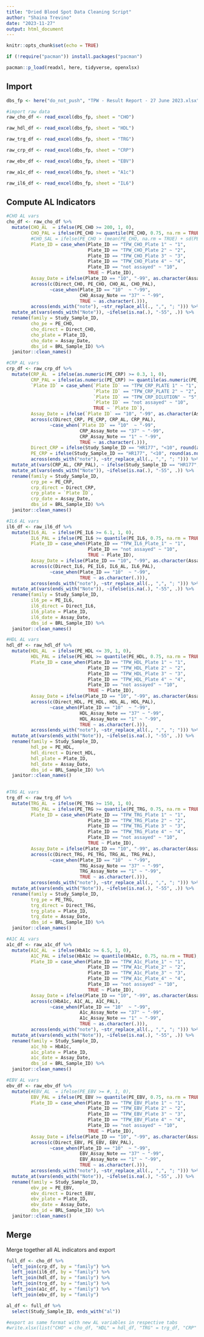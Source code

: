 ```yaml
---
title: "Dried Blood Spot Data Cleaning Script"
author: "Shaina Trevino"
date: "2023-11-27"
output: html_document
---
```


```r
knitr::opts_chunk$set(echo = TRUE)

if (!require("pacman")) install.packages("pacman")

pacman::p_load(readxl, here, tidyverse, openxlsx)

```

## Import

```r
dbs_fp <- here("do_not_push", "TPW - Result Report - 27 June 2023.xlsx")

#import raw data
raw_cho_df <- read_excel(dbs_fp, sheet = "CHO") 

raw_hdl_df <- read_excel(dbs_fp, sheet = "HDL") 

raw_trg_df <- read_excel(dbs_fp, sheet = "TRG")

raw_crp_df <- read_excel(dbs_fp, sheet = "CRP")

raw_ebv_df <- read_excel(dbs_fp, sheet = "EBV")

raw_a1c_df <- read_excel(dbs_fp, sheet = "A1c")

raw_il6_df <- read_excel(dbs_fp, sheet = "IL6")

```

## Compute AL Indicators

```r
#CHO AL vars
cho_df <- raw_cho_df %>% 
  mutate(CHO_AL  = ifelse(PE_CHO >= 200, 1, 0),
         CHO_PAL = ifelse(PE_CHO >= quantile(PE_CHO, 0.75, na.rm = TRUE), 1, 0),
         #CHO_SAL = ifelse(PE_CHO > (mean(PE_CHO, na.rm = TRUE) + sd(PE_CHO, na.rm = TRUE)), 1, 0),
         Plate_ID = case_when(Plate_ID == "TPW_CHO_Plate 1" ~ "1",
                              Plate_ID == "TPW_CHO_Plate 2" ~ "2",
                              Plate_ID == "TPW_CHO_Plate 3" ~ "3",
                              Plate_ID == "TPW_CHO_Plate 4" ~ "4",
                              Plate_ID == "not assayed" ~ "10",
                              TRUE ~ Plate_ID),
         Assay_Date = ifelse(Plate_ID == "10", "-99", as.character(Assay_Date)),
         across(c(Direct_CHO, PE_CHO, CHO_AL, CHO_PAL), 
                ~case_when(Plate_ID == "10"  ~ "-99",
                           CHO_Assay_Note == "37" ~ "-99",
                           TRUE ~ as.character(.))),
         across(ends_with("note"), ~str_replace_all(., ",", "; "))) %>% 
  mutate_at(vars(ends_with("Note")), ~ifelse(is.na(.), "-55", .)) %>% 
  rename(family = Study_Sample_ID,
         cho_pe = PE_CHO,
         cho_direct = Direct_CHO,
         cho_plate = Plate_ID,
         cho_date = Assay_Date,
         dbs_id = BRL_Sample_ID) %>% 
  janitor::clean_names()

#CRP AL vars
crp_df <- raw_crp_df %>% 
  mutate(CRP_AL  = ifelse(as.numeric(PE_CRP) >= 0.3, 1, 0),
         CRP_PAL = ifelse(as.numeric(PE_CRP) >= quantile(as.numeric(PE_CRP), 0.75, na.rm = TRUE), 1, 0),
         `Plate ID` = case_when(`Plate ID` == "TPW_CRP_PLATE 1" ~ "1",
                                `Plate ID` == "TPW_CRP_PLATE 2" ~ "2",
                                `Plate ID` == "TPW_CRP_DILUTION" ~ "5",
                                `Plate ID` == "not assayed" ~ "10",
                                TRUE ~ `Plate ID`),
         Assay_Date = ifelse(`Plate ID` == "10", "-99", as.character(Assay_Date)),
         across(c(Direct_CRP, PE_CRP, CRP_AL, CRP_PAL), 
                ~case_when(`Plate ID` == "10"  ~ "-99",
                           CRP_Assay_Note == "37" ~ "-99",
                           CRP_Assay_Note == "1" ~ "-99",
                           TRUE ~ as.character(.))),
         Direct_CRP = ifelse(Study_Sample_ID == "HR177", "<10", round(as.numeric(Direct_CRP), 2)),
         PE_CRP = ifelse(Study_Sample_ID == "HR177", "<10", round(as.numeric(PE_CRP), 2)),
         across(ends_with("note"), ~str_replace_all(., ",", "; "))) %>% 
  mutate_at(vars(CRP_AL, CRP_PAL), ~ ifelse(Study_Sample_ID == "HR177", 0, .)) %>%  #force <10 to zero
  mutate_at(vars(ends_with("Note")), ~ifelse(is.na(.), "-55", .)) %>% 
  rename(family = Study_Sample_ID,
         crp_pe = PE_CRP,
         crp_direct = Direct_CRP,
         crp_plate = `Plate ID`,
         crp_date = Assay_Date,
         dbs_id = BRL_Sample_ID) %>% 
  janitor::clean_names()

#IL6 AL vars
il6_df <- raw_il6_df %>% 
  mutate(IL6_AL  = ifelse(PE_IL6 >= 6.1, 1, 0),
         IL6_PAL = ifelse(PE_IL6 >= quantile(PE_IL6, 0.75, na.rm = TRUE), 1, 0),
         Plate_ID = case_when(Plate_ID == "TPW_IL6_Plate_1" ~ "1",
                              Plate_ID == "not assayed" ~ "10",
                              TRUE ~ Plate_ID),
         Assay_Date = ifelse(Plate_ID == "10", "-99", as.character(Assay_Date)),
         across(c(Direct_IL6, PE_IL6, IL6_AL, IL6_PAL), 
                ~case_when(Plate_ID == "10"  ~ "-99",
                           TRUE ~ as.character(.))),
         across(ends_with("note"), ~str_replace_all(., ",", "; "))) %>% 
  mutate_at(vars(ends_with("Note")), ~ifelse(is.na(.), "-55", .)) %>%
  rename(family = Study_Sample_ID,
         il6_pe = PE_IL6,
         il6_direct = Direct_IL6,
         il6_plate = Plate_ID,
         il6_date = Assay_Date,
         dbs_id = BRL_Sample_ID) %>% 
  janitor::clean_names()

#HDL AL vars
hdl_df <- raw_hdl_df %>% 
  mutate(HDL_AL  = ifelse(PE_HDL <= 39, 1, 0),
         HDL_PAL = ifelse(PE_HDL >= quantile(PE_HDL, 0.75, na.rm = TRUE), 1, 0),
         Plate_ID = case_when(Plate_ID == "TPW_HDL_Plate 1" ~ "1",
                              Plate_ID == "TPW_HDL_Plate 2" ~ "2",
                              Plate_ID == "TPW_HDL_Plate 3" ~ "3",
                              Plate_ID == "TPW_HDL_Plate 4" ~ "4",
                              Plate_ID == "not assayed" ~ "10",
                              TRUE ~ Plate_ID),
         Assay_Date = ifelse(Plate_ID == "10", "-99", as.character(Assay_Date)),
         across(c(Direct_HDL, PE_HDL, HDL_AL, HDL_PAL), 
                ~case_when(Plate_ID == "10"  ~ "-99",
                           HDL_Assay_Note == "37" ~ "-99",
                           HDL_Assay_Note == "1" ~ "-99",
                           TRUE ~ as.character(.))),
         across(ends_with("note"), ~str_replace_all(., ",", "; "))) %>% 
  mutate_at(vars(ends_with("Note")), ~ifelse(is.na(.), "-55", .)) %>%
  rename(family = Study_Sample_ID,
         hdl_pe = PE_HDL,
         hdl_direct = Direct_HDL,
         hdl_plate = Plate_ID,
         hdl_date = Assay_Date,
         dbs_id = BRL_Sample_ID) %>% 
  janitor::clean_names()
  

#TRG AL vars
trg_df <- raw_trg_df %>% 
  mutate(TRG_AL  = ifelse(PE_TRG >= 150, 1, 0),
         TRG_PAL = ifelse(PE_TRG >= quantile(PE_TRG, 0.75, na.rm = TRUE), 1, 0),
         Plate_ID = case_when(Plate_ID == "TPW_TRG_Plate 1" ~ "1",
                              Plate_ID == "TPW_TRG_Plate 2" ~ "2",
                              Plate_ID == "TPW_TRG_Plate 3" ~ "3",
                              Plate_ID == "TPW_TRG_Plate 4" ~ "4",
                              Plate_ID == "not assayed" ~ "10",
                              TRUE ~ Plate_ID),
         Assay_Date = ifelse(Plate_ID == "10", "-99", as.character(Assay_Date)),
         across(c(Direct_TRG, PE_TRG, TRG_AL, TRG_PAL), 
                ~case_when(Plate_ID == "10"  ~ "-99",
                           TRG_Assay_Note == "37" ~ "-99",
                           TRG_Assay_Note == "1" ~ "-99",
                           TRUE ~ as.character(.))),
         across(ends_with("note"), ~str_replace_all(., ",", "; "))) %>% 
  mutate_at(vars(ends_with("Note")), ~ifelse(is.na(.), "-55", .)) %>% 
  rename(family = Study_Sample_ID,
         trg_pe = PE_TRG,
         trg_direct = Direct_TRG,
         trg_plate = Plate_ID,
         trg_date = Assay_Date,
         dbs_id = BRL_Sample_ID) %>% 
  janitor::clean_names()

#A1C AL vars
a1c_df <- raw_a1c_df %>% 
  mutate(A1C_AL  = ifelse(HbA1c >= 6.5, 1, 0),
         A1C_PAL = ifelse(HbA1c >= quantile(HbA1c, 0.75, na.rm = TRUE), 1, 0),
         Plate_ID = case_when(Plate_ID == "TPW_A1c_Plate_1" ~ "1",
                              Plate_ID == "TPW_A1c_Plate_2" ~ "2",
                              Plate_ID == "TPW_A1c_Plate_3" ~ "3",
                              Plate_ID == "TPW_A1c_Plate_4" ~ "4",
                              Plate_ID == "not assayed" ~ "10",
                              TRUE ~ Plate_ID),
         Assay_Date = ifelse(Plate_ID == "10", "-99", as.character(Assay_Date)),
         across(c(HbA1c, A1C_AL, A1C_PAL), 
                ~case_when(Plate_ID == "10"  ~ "-99",
                           A1c_Assay_Note == "37" ~ "-99",
                           A1c_Assay_Note == "1" ~ "-99",
                           TRUE ~ as.character(.))),
         across(ends_with("note"), ~str_replace_all(., ",", "; "))) %>% 
  mutate_at(vars(ends_with("Note")), ~ifelse(is.na(.), "-55", .)) %>% 
  rename(family = Study_Sample_ID,
         a1c_hb = HbA1c,
         a1c_plate = Plate_ID,
         a1c_date = Assay_Date,
         dbs_id = BRL_Sample_ID) %>% 
  janitor::clean_names()

#EBV AL vars
ebv_df <- raw_ebv_df %>% 
  mutate(#EBV_AL  = ifelse(PE_EBV >= #, 1, 0),
         EBV_PAL = ifelse(PE_EBV >= quantile(PE_EBV, 0.75, na.rm = TRUE), 1, 0),
         Plate_ID = case_when(Plate_ID == "TPW_EBV_Plate 1" ~ "1",
                              Plate_ID == "TPW_EBV_Plate 2" ~ "2",
                              Plate_ID == "TPW_EBV_Plate 3" ~ "3",
                              Plate_ID == "TPW_EBV_Plate 4" ~ "4",
                              Plate_ID == "not assayed" ~ "10",
                              TRUE ~ Plate_ID),
         Assay_Date = ifelse(Plate_ID == "10", "-99", as.character(Assay_Date)),
         across(c(Direct_EBV, PE_EBV, EBV_PAL), 
                ~case_when(Plate_ID == "10"  ~ "-99",
                           EBV_Assay_Note == "37" ~ "-99",
                           EBV_Assay_Note == "1" ~ "-99",
                           TRUE ~ as.character(.))),
         across(ends_with("note"), ~str_replace_all(., ",", "; "))) %>% 
  mutate_at(vars(ends_with("Note")), ~ifelse(is.na(.), "-55", .)) %>% 
  rename(family = Study_Sample_ID,
         ebv_pe = PE_EBV,
         ebv_direct = Direct_EBV,
         ebv_plate = Plate_ID,
         ebv_date = Assay_Date,
         dbs_id = BRL_Sample_ID) %>% 
  janitor::clean_names()

```

## Merge 

Merge together all AL indicators and export

```r

full_df <- cho_df %>% 
  left_join(crp_df, by = "family") %>% 
  left_join(il6_df, by = "family") %>% 
  left_join(hdl_df, by = "family") %>% 
  left_join(trg_df, by = "family") %>% 
  left_join(a1c_df, by = "family") %>% 
  left_join(ebv_df, by = "family") 

al_df <- full_df %>% 
  select(Study_Sample_ID, ends_with("al"))

#export as same format with new AL variables in respective tabs
#write.xlsx(list("CHO" = cho_df, "HDL" = hdl_df, "TRG" = trg_df, "CRP" = crp_df, "EBV" = ebv_df, "A1c" = a1c_df, "IL6" = il6_df), file = "do_not_push/dbs_full.xlsx")

```


